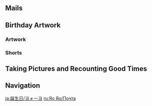 {{BirthdayIntro|Yaoyao}}

==Mails==
{{Mails by Category Table|Yaoyao Birthday Mails|noheader=1}}

==Birthday Artwork==
===Artwork===
{{Artwork by Category Table
|Character Birthday Artwork
|category = Yaoyao Birthday Artwork
|header = Yaoyao's Birthday Artwork
}}

===Shorts===
{{Artwork by Category Table
|Character Shorts
|category = Yaoyao Birthday Artwork
|header = Yaoyao's Birthday Shorts
}}

==Taking Pictures and Recounting Good Times==
{{Transclude|Taking Pictures and Recounting Good Times/Story/Yaoyao|Stories|main=1|top=1}}

==Navigation==
{{Character Navbox|prelink=1|link type=Birthday}}

[[ja:誕生日/ヨォーヨ]]
[[ru:Яо Яо/Почта]]